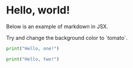 # Hello, world!

Below is an example of markdown in JSX.

<div style={{backgroundColor: 'violet', padding: '1rem'}}>
  Try and change the background color to `tomato`.
</div>


```python one.py
print("Hello, one!")
```

```python two.py
print("Hello, two!")
```
